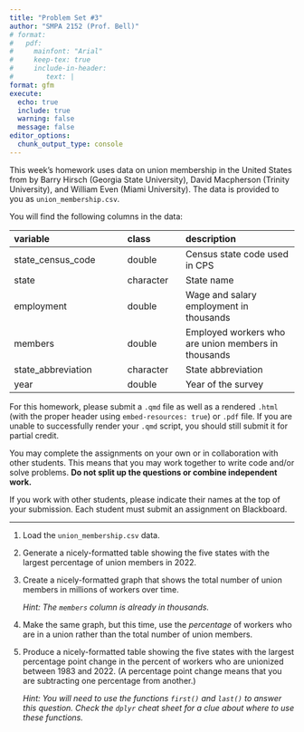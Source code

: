 ```yaml
---
title: "Problem Set #3"
author: "SMPA 2152 (Prof. Bell)"
# format:
#   pdf:
#     mainfont: "Arial"
#     keep-tex: true
#     include-in-header:
#        text: |
format: gfm
execute:
  echo: true
  include: true
  warning: false
  message: false
editor_options: 
  chunk_output_type: console
---
```

\vspace{-3em}

This week's homework uses data on union membership in the United States from [\mbox{UnionStats.com}](https://www.unionstats.com/) by Barry Hirsch (Georgia State University), David Macpherson (Trinity University), and William Even (Miami University). The data is provided to you as `union_membership.csv`.

You will find the following columns in the data:

|variable           |class     |description        |
|:------------------|:---------|:------------------|
|state_census_code  |double    |Census state code used in CPS |
|state              |character |State name |
|employment  |double    |Wage and salary employment in thousands |
|members     |double    |Employed workers who are union members in thousands |
|state_abbreviation |character |State abbreviation |
|year               |double    |Year of the survey |

For this homework, please submit a `.qmd` file as well as a rendered `.html` (with the proper header using `embed-resources: true`) or `.pdf` file. If you are unable to successfully render your `.qmd` script, you should still submit it for partial credit.

You may complete the assignments on your own or in collaboration with other students. This means that you may work together to write code and/or solve problems. **Do not split up the questions or combine independent work.**

If you work with other students, please indicate their names at the top of your submission. Each student must submit an assignment on Blackboard.
\vspace{-1em}

---

1. Load the `union_membership.csv` data.

2. Generate a nicely-formatted table showing the five states with the largest percentage of union members in 2022.

3. Create a nicely-formatted graph that shows the total number of union members in millions of workers over time.

    *Hint: The `members` column is already in thousands.*

4. Make the same graph, but this time, use the *percentage* of workers who are in a union rather than the total number of union members.

5. Produce a nicely-formatted table showing the five states with the largest percentage point change in the percent of workers who are unionized between 1983 and 2022. (A percentage point change means that you are subtracting one percentage from another.)

    *Hint: You will need to use the functions `first()` and `last()` to answer this question. Check the `dplyr` cheat sheet for a clue about where to use these functions.*